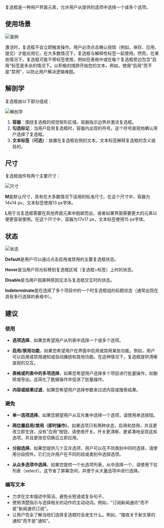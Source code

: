 复选框是一种用户界面元素，允许用户从提供的选项中选择一个或多个选项。

## 使用场景

![案例](/static/images/design/Checkbox/Checkbox1.png)

激活时，复选框不会立即触发操作。用户必须点击确认按钮（例如，保存、应用、提交）才能应用它。在大多数情况下，复选框与解释性标签一起使用。然而，在某些情况下，复选框可能不带标签使用，例如在表格中或在每个复选框旁边包含"启用"标签是多余的情况下。以积极的措辞开始您的文本，例如，使用"启用"而不是"禁用"，以防止用户解决逻辑难题。

## 解剖学

复选框由以下部分组成：

![解剖学](/static/images/design/Checkbox/Checkbox2.png)

1. **容器**：围绕复选框的视觉矩形区域。容器指示边界并激活复选框。
2. **勾选标记**：当用户启用复选框时，容器内出现的符号。这个符号直观地确认用户选择了复选框。
3. **文本标签（可选）**：放置在复选框右侧的文本。文本标签解释复选框的含义或目的。

## 尺寸

复选框组件有两个主要尺寸：

![尺寸](/static/images/design/Checkbox/Checkbox3.png)

**M**是默认尺寸，具有在大多数情况下适用的标准尺寸。在这个尺寸中，容器为14x14 px，文本标签使用13 px字体。

**L**用于当复选框需要在其他界面元素中脱颖而出，或者如果界面需要更大的元素以便更容易使用。在这个尺寸中，容器为17x17 px，文本标签使用15 px字体。

## 状态

![状态](/static/images/design/Checkbox/Checkbox4.png)

**Default**是用户可以通过点击启用或禁用的主要复选框状态。

**Hover**是当用户将光标移到复选框区域（复选框+标签）上时的状态。

**Disable**是当用户因某种原因无法与复选框交互时的状态。

**Indeterminate**是在选择了多个项目中的一个时复选框组的标题状态（通常出现在具有多行选择的表格中）。

## 建议

### 使用

- **选项选择**，如果您希望用户从列表中选择一个或多个选项。

- **启用/禁用功能**，如果您希望用户在界面中启用或禁用某些功能。例如，用户可以启用或禁用通知或自动播放和其他功能。在这种情况下，复选框提供清晰直观的交互。

- **表格或列表中的多项选择**，如果您希望用户选择多个项目进行批量操作，如删除或导出。这简化了数据操作并促进了批量操作。

- **内容或结果过滤**，如果您希望用户选择参数来过滤内容或搜索结果。

### 避免

- **单一选项选择**。如果您期望用户从互斥集中选择一个选项，请使用单选按钮。

- **两位置启用/禁用（即时操作）**。如果选项只有两种状态，启用和禁用，并且更改立即生效，没有"应用"按钮，请使用开关。开关更清晰、更紧凑地呈现这些选项，并且更改在切换后立即应用。

- **分段选择**。如果您提供几个互斥选项，用户可以在不同类别中同时选择，请使用分段控件。它们允许用户在不同的段或类别中选择选项。

- **从众多选项中选择**。如果您提供一个长选项列表，从中选择一个，请使用下拉列表（select）。这节省了屏幕空间，并便于从大量选项中进行选择。

### 编写文本

- 力求在文本描述中简洁。避免长短语或复杂句子。
- 使用清楚指示与选择相关的动作的主动动词。例如，"订阅新闻通讯"而不是"新闻通讯订阅"。
- 让用户完全了解当他们选择复选框时会发生什么。例如，"接收关于新文章的通知"而不是"通知"。
